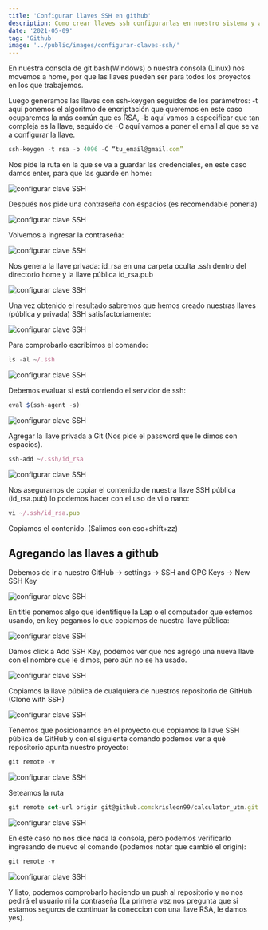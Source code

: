 ```yaml
---
title: 'Configurar llaves SSH en github'
description: Como crear llaves ssh configurarlas en nuestro sistema y agregarlas a github
date: '2021-05-09'
tag: 'Github'
image: '../public/images/configurar-claves-ssh/'
---
```


En nuestra consola de git bash(Windows) o nuestra consola (Linux) nos movemos a home, por que las llaves pueden ser para todos los proyectos en los que trabajemos.

Luego generamos las llaves con ssh-keygen seguidos de los parámetros: -t aquí ponemos el algoritmo de encriptación que queremos en este caso ocuparemos la más común que es RSA, -b aquí vamos a especificar que tan compleja es la llave, seguido de -C aquí vamos a poner el email al que se va a configurar la llave.

```js
ssh-keygen -t rsa -b 4096 -C “tu_email@gmail.com”
```

Nos pide la ruta en la que se va a guardar las credenciales, en este caso damos enter, para que las guarde en home:

![configurar clave SSH](/images/configurar-claves-ssh/configurar-claves-ssh01.png)

Después nos pide una contraseña con espacios (es recomendable ponerla)

![configurar clave SSH](/images/configurar-claves-ssh/configurar-claves-ssh02.png)

Volvemos a ingresar la contraseña:

![configurar clave SSH](/images/configurar-claves-ssh/configurar-claves-ssh03.png)

Nos genera la llave privada: id_rsa en una carpeta oculta .ssh dentro del directorio home y la llave pública id_rsa.pub

![configurar clave SSH](/images/configurar-claves-ssh/configurar-claves-ssh04.png)

Una vez obtenido el resultado sabremos que hemos creado nuestras llaves (pública y privada) SSH satisfactoriamente:

![configurar clave SSH](/images/configurar-claves-ssh/configurar-claves-ssh05.png)

Para comprobarlo escribimos el comando:
```js
ls -al ~/.ssh
```

![configurar clave SSH](/images/configurar-claves-ssh/configurar-claves-ssh06.png)

Debemos evaluar si está corriendo el servidor de ssh:
```js
eval $(ssh-agent -s)
```

![configurar clave SSH](/images/configurar-claves-ssh/configurar-claves-ssh07.png)

Agregar la llave privada a Git (Nos pide el password que le dimos con espacios).
```js
ssh-add ~/.ssh/id_rsa
```

![configurar clave SSH](/images/configurar-claves-ssh/configurar-claves-ssh08.png)

Nos aseguramos de copiar el contenido de nuestra llave SSH pública (id_rsa.pub)
lo podemos hacer con el uso de vi o nano:
```js
vi ~/.ssh/id_rsa.pub
```
Copiamos el contenido. (Salimos con esc+shift+zz)

## Agregando las llaves a github

Debemos de ir a nuestro GitHub → settings → SSH and GPG Keys → New SSH Key

![configurar clave SSH](/images/configurar-claves-ssh/configurar-claves-ssh09.png)

En title ponemos algo que identifique la Lap o el computador que estemos usando, en key pegamos lo que copiamos de nuestra llave pública:

![configurar clave SSH](/images/configurar-claves-ssh/configurar-claves-ssh10.png)

Damos click a Add SSH Key, podemos ver que nos agregó una nueva llave con el nombre que le dimos, pero aún no se ha usado.

![configurar clave SSH](/images/configurar-claves-ssh/configurar-claves-ssh11.png)

Copiamos la llave pública de cualquiera de nuestros repositorio de GitHub (Clone with SSH)

![configurar clave SSH](/images/configurar-claves-ssh/configurar-claves-ssh12.png)

Tenemos que posicionarnos en el proyecto que copiamos la llave SSH pública de GitHub y con el siguiente comando podemos ver a qué repositorio apunta nuestro proyecto:
```js
git remote -v
```

![configurar clave SSH](/images/configurar-claves-ssh/configurar-claves-ssh13.png)

Seteamos la ruta
```js
git remote set-url origin git@github.com:krisleon99/calculator_utm.git
```

![configurar clave SSH](/images/configurar-claves-ssh/configurar-claves-ssh14.png)

En este caso no nos dice nada la consola, pero podemos verificarlo ingresando de nuevo el comando (podemos notar que cambió el origin):
```js
git remote -v
```

![configurar clave SSH](/images/configurar-claves-ssh/configurar-claves-ssh15.png)

Y listo, podemos comprobarlo haciendo un push al repositorio y no nos pedirá el usuario ni la contraseña (La primera vez nos pregunta que si estamos seguros de continuar la coneccion con una llave RSA, le damos yes).